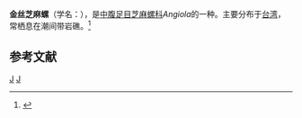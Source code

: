 {{Speciesbox
| taxon = Angiola labiosa
| binomial_authority = (A. Adams, 1853)
}}
'''金丝芝麻螺'''（学名：''{{lang|la|Angiola labiosa}}''），是[[中腹足目|中腹足目]][[芝麻螺科|芝麻螺科]]''Angiola''的一种。主要分布于[[台湾|台湾]]，常栖息在潮间带岩礁。<ref>{{cite web|url=http://shell.sinica.edu.tw/chinese/shellbase_detail.php?science_no=354|title=国际贝库：金丝芝麻螺|publisher=台湾贝类资料库|accessdate=2009-08-11}}</ref>

== 参考文献 ==
{{reflist}}

{{taxonbar}}
[[Category:_1853年描述的动物|J]]
[[Category:芝麻螺科|J]]